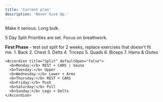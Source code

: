 ```yaml
---
title: 'Current plan'
description: 'Never Give Up.'
---
```


<Update label="11/22/2024" description="version 1.0">
  Make it serious. Long bulk.

  5 Day Split
  Priorities are set.
  Focus on breathwork.

  <Note>  
    <b>First Phase</b> - test out split for 2 weeks, replace exercises that doesn't fit me.
  </Note>
  <AccordionGroup>
    <Accordion title="Priorities" defaultOpen={false}>
      1. Back
      2. Chest
      3. Delts
      4. Triceps
      5. Quads
      6. Biceps
      7. Hams & Glutes
    </Accordion>

    <Accordion title="Split" defaultOpen="false">
      <b>Monday:</b> REST + CARS | Sauna
      <b>Tuesday:</b> Upper
      <b>Wednesday:</b> Lower + Arms
      <b>Thursday:</b> REST + CARS
      <b>Friday:</b> Push
      <b>Saturday:</b> Pull
      <b>Sunday:</b> Legs + Delts
    </Accordion>
  </AccordionGroup>
</Update>